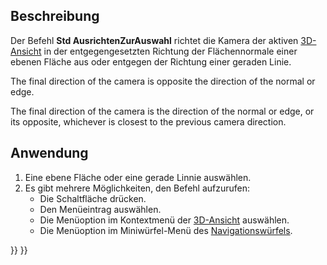 <languages/>

{{Docnav/de
|[[Std_ViewFitSelection/de|AnsichtAuswahEinpassen]]
|[[Std_ViewIsometric/de|AnsichtIsometrisch]]
|[[Std_View_Menu/de|Std Menü Ansicht]]
|IconL=Std_ViewFitSelection.svg
|IconR=Std_ViewIsometric.svg
|IconC=Freecad.svg
}}

{{GuiCommand/de
|Name=Std AlignToSelection
|Name/de=Std AusrichtenZurAuswahl
|MenuLocation=Ansicht → Standardansichten → Auf die Auswahl ausrichten
|Workbenches=Alle
|Shortcut=
|Version=1.0
|SeeAlso=
}}

<span id="Description"></span>
==Beschreibung==

<div class="mw-translate-fuzzy">
Der Befehl '''Std AusrichtenZurAuswahl''' richtet die Kamera der aktiven [[3D_view/de|3D-Ansicht]] in der entgegengesetzten Richtung der Flächennormale einer ebenen Fläche aus oder entgegen der Richtung einer geraden Linie.
</div>

<div lang="en" dir="ltr" class="mw-content-ltr">
{{Version|1.0}} The final direction of the camera is opposite the direction of the normal or edge.
</div>

<div lang="en" dir="ltr" class="mw-content-ltr">
{{Version|1.1}} The final direction of the camera is the direction of the normal or edge, or its opposite, whichever is closest to the previous camera direction.
</div>

<span id="Usage"></span>
==Anwendung==

<div class="mw-translate-fuzzy">
# Eine ebene Fläche oder eine gerade Linnie auswählen.
# Es gibt mehrere Möglichkeiten, den Befehl aufzurufen:
#* Die Schaltfläche {{Button|[[Image:Std_AlignToSelection.svg|16px]] [[Std_AlignToSelection/de|Auf die Auswahl ausrichten]]}} drücken.
#* Den Menüeintrag {{MenuCommand|View → Standardansichten → [[Image:Std_AlignToSelection.svg|16px]] Auf die Auswahl ausrichten}} auswählen.
#* Die Menüoption {{MenuCommand|[[Image:Std_AlignToSelection.svg|16px]] Auf die Auswahl ausrichten}} im Kontextmenü der [[3D_view/de|3D-Ansicht]] auswählen.
#* Die Menüoption {{MenuCommand|[[Image:Std_AlignToSelection.svg|16px]] Auf die Auswahl ausrichten}} im Miniwürfel-Menü des [[Navigation_Cube/de|Navigationswürfels]].
</div>


{{Docnav/de
|[[Std_ViewFitSelection/de|AnsichtAuswahEinpassen]]
|[[Std_ViewIsometric/de|AnsichtIsometrisch]]
|[[Std_View_Menu/de|Std Menü Ansicht]]
|IconL=Std_ViewFitSelection.svg
|IconR=Std_ViewIsometric.svg
|IconC=Freecad.svg
}}

{{Std_Base_navi{{#translation:}}}}
{{Userdocnavi{{#translation:}}}}